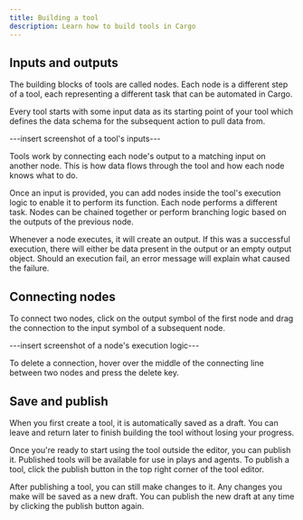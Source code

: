 ```yaml
---
title: Building a tool
description: Learn how to build tools in Cargo
---
```


## Inputs and outputs

The building blocks of tools are called nodes. Each node is a different step of a tool, each representing a different task that can be automated in Cargo.

Every tool starts with some input data as its starting point of your tool which defines the data schema for the subsequent action to pull data from.

---insert screenshot of a tool's inputs---

Tools work by connecting each node's output to a matching input on another node. This is how data flows through the tool and how each node knows what to do.

Once an input is provided, you can add nodes inside the tool's execution logic to enable it to perform its function. Each node performs a different task. Nodes can be chained together or perform branching logic based on the outputs of the previous node.

Whenever a node executes, it will create an output. If this was a successful execution, there will either be data present in the output or an empty output object. Should an execution fail, an error message will explain what caused the failure.

## Connecting nodes

To connect two nodes, click on the output symbol of the first node and drag the connection to the input symbol of a subsequent node.

---insert screenshot of a node's execution logic---

To delete a connection, hover over the middle of the connecting line between two nodes and press the delete key.

## Save and publish

When you first create a tool, it is automatically saved as a draft. You can leave and return later to finish building the tool without losing your progress.

Once you're ready to start using the tool outside the editor, you can publish it. Published tools will be available for use in plays and agents. To publish a tool, click the publish button in the top right corner of the tool editor.

After publishing a tool, you can still make changes to it. Any changes you make will be saved as a new draft. You can publish the new draft at any time by clicking the publish button again.